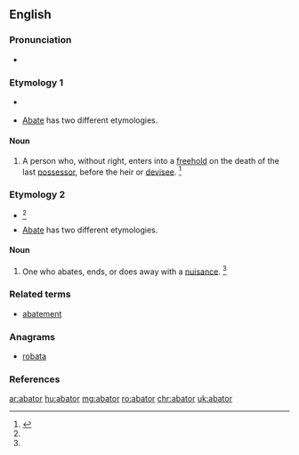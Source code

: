 ==English==

===Pronunciation===
* {{a|GenAm}} {{IPA|/əˈbeɪt.ə/|/əˈbeɪt.ɚ/}}

===Etymology 1===
* {{suffix|abate|or|t1=to enter without right after the owner dies and before the heir takes over}}<ref name=WID>{{reference-book | last =| first = | authorlink =  | coauthors =  | editor =Gove, Philip Babcock    | others =  | title = Webster's Third International Dictionary of the English Language Unabridged | origdate =  | origyear = 1909 | origmonth =  | url =  | format =  | accessdate =  | accessyear =  | accessmonth =  | edition =  | date =  | year =1976  | month =  | publisher =G. & C. Merriam Co.  | location = Springfield, MA | language =  | id =  | doi = | isbn =0-87779-101-5 | lccn = | ol = | pages =  | chapter =  | chapterurl =  | quote =}}
</ref>
* [[abate|Abate]] has two different etymologies.

====Noun====
{{en-noun}}
 
# {{context|legal|lang=en}} A person who, without right, enters into a [[freehold]] on the death of the last [[possessor]], before the heir or [[devisee]]. {{defdate|Mid 16<sup>th</sup> century.}} <ref name=SOED>{{R:SOED5|page=2}}</ref>

===Etymology 2===

* {{suffix|abate|or|t1=do away with}}<ref name=WID/>
* [[abate|Abate]] has two different etymologies.

====Noun====
{{en-noun}}

# {{context|legal|lang=en}} One who abates, ends, or does away with a [[nuisance]]. {{defdate|Late 16<sup>th</sup> century.}} <ref name=SOED/>

===Related terms===
* [[abatement]]

{{Webster 1913}}

===Anagrams===
* [[robata#English|robata]]

===References===
<references/>

[[ar:abator]]
[[hu:abator]]
[[mg:abator]]
[[ro:abator]]
[[chr:abator]]
[[uk:abator]]